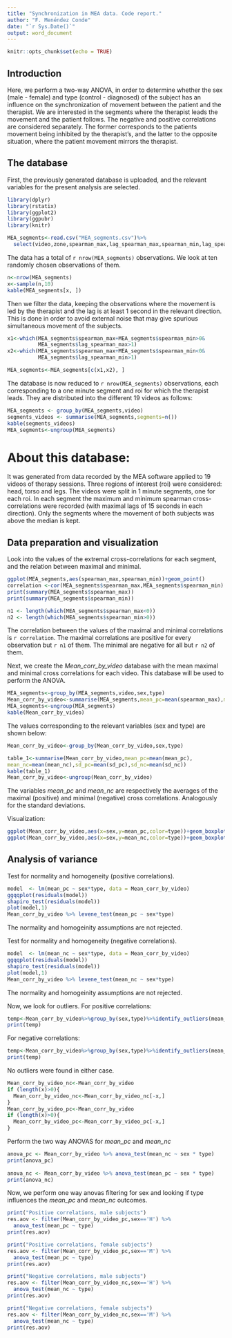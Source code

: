 ```yaml
---
title: "Synchronization in MEA data. Code report."
author: "F. Menéndez Conde"
date: "`r Sys.Date()`"
output: word_document
---
```


```r
knitr::opts_chunk$set(echo = TRUE)
```

## Introduction

Here, we perform a two-way ANOVA, in order to determine whether the sex (male - female) and type (control - diagnosed) of the subject has an influence on the synchronization of movement between the patient and the therapist. We are interested in the segments where the therapist leads the movement and the patient follows. The negative and positive correlations are considered separately. The former corresponds to the patients movement being inhibited by the therapist's, and the latter to the opposite situation, where the patient movement mirrors the therapist.    

## The database

First, the previously generated database is uploaded, and the relevant variables for the present analysis are selected. 

```r
library(dplyr)
library(rstatix)
library(ggplot2)
library(ggpubr)
library(knitr)

MEA_segments<-read.csv("MEA_segments.csv")%>%
  select(video,zone,spearman_max,lag_spearman_max,spearman_min,lag_spearman_min,sex,type)
```

The data has a total of `r nrow(MEA_segments)` observations. 
We look at ten randomly chosen observations of them. 

```r
n<-nrow(MEA_segments)
x<-sample(n,10)
kable(MEA_segments[x, ])
```

Then we filter the data, keeping the observations where the movement is led by the therapist and the lag is at least 1 second in the relevant direction. This is done in order to avoid external noise that may give spurious simultaneous movement of the subjects. 

```r
x1<-which(MEA_segments$spearman_max+MEA_segments$spearman_min>0&
          MEA_segments$lag_spearman_max>1)
x2<-which(MEA_segments$spearman_max+MEA_segments$spearman_min<0&
          MEA_segments$lag_spearman_min>1)

MEA_segments<-MEA_segments[c(x1,x2), ]
```

The database is now reduced to `r nrow(MEA_segments)` observations, each corresponding to a one minute segment and roi for which the therapist leads. They are distributed into the different 19 videos as follows:

```r
MEA_segments <- group_by(MEA_segments,video)
segments_videos <- summarise(MEA_segments,segments=n())
kable(segments_videos)
MEA_segments<-ungroup(MEA_segments)
```

# About this database: 
It was generated from data recorded by the MEA software applied to 19 videos of therapy sessions. Three regions of interest (roi) were considered: head, torso and legs. The videos were split in 1 minute segments, one for each roi. In each segment the maximum and minimum spearman cross-correlations were recorded (with maximal lags of 15 seconds in each direction). Only the segments where the movement of both subjects was above the median is kept.       

## Data preparation and visualization

Look into the values of the extremal cross-correlations for each segment, and the relation between maximal and minimal. 

```r
ggplot(MEA_segments,aes(spearman_max,spearman_min))+geom_point()
correlation <-cor(MEA_segments$spearman_max,MEA_segments$spearman_min)
print(summary(MEA_segments$spearman_max))
print(summary(MEA_segments$spearman_min))

n1 <- length(which(MEA_segments$spearman_max<0))
n2 <- length(which(MEA_segments$spearman_min>0))
```

The correlation between the values of the maximal and minimal correlations is `r correlation`. The maximal correlations are positive for every observation but `r n1` of them. The minimal are negative for all but `r n2` of them.  

Next, we create the _Mean_corr_by_video_ database with the mean maximal and minimal cross correlations for each video. This database will be used to perform the ANOVA. 

```r
MEA_segments<-group_by(MEA_segments,video,sex,type)
Mean_corr_by_video<-summarise(MEA_segments,mean_pc=mean(spearman_max),mean_nc=mean(spearman_min),sd_pc=sd(spearman_max),sd_nc=sd(spearman_min))
MEA_segments<-ungroup(MEA_segments)
kable(Mean_corr_by_video)
```


The values corresponding to the relevant variables (sex and type) are shown below:

```r
Mean_corr_by_video<-group_by(Mean_corr_by_video,sex,type)

table_1<-summarise(Mean_corr_by_video,mean_pc=mean(mean_pc),
mean_nc=mean(mean_nc),sd_pc=mean(sd_pc),sd_nc=mean(sd_nc))
kable(table_1)
Mean_corr_by_video<-ungroup(Mean_corr_by_video)
```

The variables _mean_pc_ and _mean_nc_ are respectively the averages of the maximal (positive) and minimal (negative) cross correlations.
Analogously for the standard deviations.

Visualization:

```r
ggplot(Mean_corr_by_video,aes(x=sex,y=mean_pc,color=type))+geom_boxplot()+ggtitle("Distribution of mean max cc per video")
ggplot(Mean_corr_by_video,aes(x=sex,y=mean_nc,color=type))+geom_boxplot()+ggtitle("Distribution of mean min cc per video")
```

## Analysis of variance

Test for normality and homogeneity (positive correlations).

```r
model  <- lm(mean_pc ~ sex*type, data = Mean_corr_by_video)
ggqqplot(residuals(model))
shapiro_test(residuals(model))
plot(model,1)
Mean_corr_by_video %>% levene_test(mean_pc ~ sex*type)
```

The normality and homogeinity assumptions are not rejected. 

Test for normality and homogeneity (negative correlations).

```r
model  <- lm(mean_nc ~ sex*type, data = Mean_corr_by_video)
ggqqplot(residuals(model))
shapiro_test(residuals(model))
plot(model,1)
Mean_corr_by_video %>% levene_test(mean_nc ~ sex*type)
```

The normality and homogeinity assumptions are not rejected. 

Now, we look for outliers. For positive correlations:

```r
temp<-Mean_corr_by_video%>%group_by(sex,type)%>%identify_outliers(mean_pc)
print(temp)
```

For negative correlations:

```r
temp<-Mean_corr_by_video%>%group_by(sex,type)%>%identify_outliers(mean_nc)
print(temp)
```

No outliers were found in either case. 

```r
Mean_corr_by_video_nc<-Mean_corr_by_video
if (length(x)>0){
  Mean_corr_by_video_nc<-Mean_corr_by_video_nc[-x,]
}
Mean_corr_by_video_pc<-Mean_corr_by_video
if (length(x)>0){
  Mean_corr_by_video_pc<-Mean_corr_by_video_pc[-x,]
}
```


Perform the two way ANOVAS for _mean_pc_ and _mean_nc_

``` r
anova_pc <- Mean_corr_by_video %>% anova_test(mean_nc ~ sex * type)
print(anova_pc)
  
anova_nc <- Mean_corr_by_video %>% anova_test(mean_pc ~ sex * type)
print(anova_nc)
```


Now, we perform one way anovas filtering for sex and looking if type influences the _mean_pc_ and _mean_nc_ outcomes.

``` r

print("Positive correlations, male subjects")
res.aov <- filter(Mean_corr_by_video_pc,sex=='H') %>% 
  anova_test(mean_pc ~ type)
print(res.aov)

print("Positive correlations, female subjects")
res.aov <- filter(Mean_corr_by_video_pc,sex=='M') %>% 
  anova_test(mean_pc ~ type)
print(res.aov)

print("Negative correlations, male subjects")
res.aov <- filter(Mean_corr_by_video_nc,sex=='H') %>% 
  anova_test(mean_nc ~ type)
print(res.aov)

print("Negative correlations, female subjects")
res.aov <- filter(Mean_corr_by_video_nc,sex=='M') %>% 
  anova_test(mean_nc ~ type)
print(res.aov)
```
